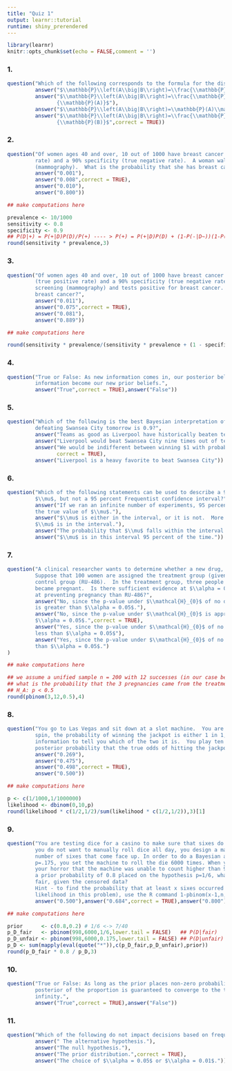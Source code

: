 ```yaml
---
title: "Quiz 1"
output: learnr::tutorial
runtime: shiny_prerendered
---
```


```r
library(learnr)
knitr::opts_chunk$set(echo = FALSE,comment = '')
```
<style>body{text-align: justify}</style>

### 1.

```r
question("Which of the following corresponds to the formula for the discrete form of Bayes’ Rule?",
         answer("$\\mathbb{P}\\left(A\\big|B\\right)=\\frac{\\mathbb{P}\\left(B\\big|A\\right)}{\\mathbb{P}(B)}$"),
         answer("$\\mathbb{P}\\left(A\\big|B\\right)=\\frac{\\mathbb{P}\\left(B\\big|A\\right)\\mathbb{P}(B)}
                {\\mathbb{P}(A)}$"),
         answer("$\\mathbb{P}\\left(A\\big|B\\right)=\\mathbb{P}(A)\\mathbb{P}(B)$"),
         answer("$\\mathbb{P}\\left(A\\big|B\\right)=\\frac{\\mathbb{P}\\left(B\\big|A\\right)\\mathbb{P}(A)}
                {\\mathbb{P}(B)}$",correct = TRUE))
```

### 2.

```r
question("Of women ages 40 and over, 10 out of 1000 have breast cancer.  A mammography has 80% sensitivity (true positive 
         rate) and a 90% specificity (true negative rate).  A woman walks into a clinic for a routine screening
         (mammography).  What is the probability that she has breast cancer and tests positive?",
         answer("0.001"),
         answer("0.008",correct = TRUE),
         answer("0.010"),
         answer("0.800"))
```

```r
## make computations here

```

```r
prevalence <- 10/1000
sensitivity <- 0.8
specificity <- 0.9
## P(D|+) = P(+|D)P(D)/P(+) ---- > P(+) = P(+|D)P(D) + (1-P(-|D~))(1-P(D))
round(sensitivity * prevalence,3)
```

### 3.

```r
question("Of women ages 40 and over, 10 out of 1000 have breast cancer.  A mammography has 80% sensitivity 
         (true positive rate) and a 90% specificity (true negative rate).  A woman walks into a clinic for a routine
         screening (mammography) and tests positive for breast cancer.  Now, what is the probability that she has
         breast cancer?",
         answer("0.011"),
         answer("0.075",correct = TRUE),
         answer("0.081"),
         answer("0.889"))
```

```r
## make computations here

```

```r
round(sensitivity * prevalence/(sensitivity * prevalence + (1 - specificity) * (1 - prevalence)),3)
```

### 4.

```r
question("True or False: As new information comes in, our posterior beliefs based on the previous 
         information become our new prior beliefs.",
         answer("True",correct = TRUE),answer("False"))
```

### 5.

```r
question("Which of the following is the best Bayesian interpretation of the following statement: the probability of Liverpool 
         defeating Swansea City tomorrow is 0.9?",
         answer("Teams as good as Liverpool have historically beaten teams as good as Swansea City 90 percent of the time"),
         answer("Liverpool would beat Swansea City nine times out of ten."),
         answer("We would be indifferent between winning $1 with probability 0.9 and winning $1 if Liverpool beats Swansea City",
                correct = TRUE),
         answer("Liverpool is a heavy favorite to beat Swansea City"))
```

### 6.

```r
question("Which of the following statements can be used to describe a 95 percent Bayesian credible interval for a parameter
         $\\mu$, but not a 95 percent Frequentist confidence interval?",
         answer("If we ran an infinite number of experiments, 95 percent of our intervals generated this way would contain 
         the true value of $\\mu$."),
         answer("$\\mu$ is either in the interval, or it is not.  More data can increase or decrease our uncertainty that 
         $\\mu$ is in the interval."),
         answer("The probability that $\\mu$ falls within the interval is .95.",correct = TRUE),
         answer("$\\mu$ is in this interval 95 percent of the time."))
```

### 7.


```r
question("A clinical researcher wants to determine whether a new drug, RU-487, is more effective than RU-486.  
         Suppose that 100 women are assigned the treatment group (given RU-487) and 100 women are assigned to the
         control group (RU-486).  In the treatment group, three people became pregnant.  In the control group, nine people
         became pregnant.  Is there sufficient evidence at $\\alpha = 0.05$ to conclude that RU-487 is more effective
         at preventing pregnancy than RU-486?",
         answer("No, since the p-value under $\\mathcal{H}_{0}$ of no difference is approximately equal to 0.134, which 
         is greater than $\\alpha = 0.05$."),
         answer("No, since the p-value under $\\mathcal{H}_{0}$ is approximately equal to 0.073, which is greater than 
         $\\alpha = 0.05$.",correct = TRUE),
         answer("Yes, since the p-value under $\\mathcal{H}_{0}$ of no difference is approximately equal to 0.033, which is
         less than $\\alpha = 0.05$"),
         answer("Yes, since the p-value under $\\mathcal{H}_{0}$ of no difference is approximately equal to 0.048, which is less
         than $\\alpha = 0.05$.")
)
```

```r
## make computations here

```

```r
## we assume a unified sample n = 200 with 12 successes (in our case becoming pregnant)
## what is the probability that the 3 pregnancies came from the treatment group? H_0: p = 100/200 = 0.5
## H_A: p < 0.5
round(pbinom(3,12,0.5),4)
```

### 8.

```r
question("You go to Las Vegas and sit down at a slot machine.  You are told by a highly reliable source that, for each 
         spin, the probability of winning the jackpot is either 1 in 1,000 or 1 in 1,000,000, but you have no prior 
         information to tell you which of the two it is.  You play ten times, but do not win the jackpot.  What is the 
         posterior probability that the true odds of hitting the jackpot are 1 in 1,000?",
         answer("0.269"),
         answer("0.475"),
         answer("0.498",correct = TRUE),
         answer("0.500"))
```

```r
## make computations here

```

```r
p <- c(1/1000,1/1000000)
likelihood <- dbinom(0,10,p)
round(likelihood * c(1/2,1/2)/sum(likelihood * c(1/2,1/2)),3)[1]
```


### 9.

```r
question("You are testing dice for a casino to make sure that sixes do not come up more frequently than expected. Because
         you do not want to manually roll dice all day, you design a machine to roll a die repeatedly and record the 
         number of sixes that come face up. In order to do a Bayesian analysis to test the hypothesis that p=1/6 versus 
         p=.175, you set the machine to roll the die 6000 times. When you come back at the end of the day, you discover to
         your horror that the machine was unable to count higher than 999. The machine says that 999 sixes occurred. Given
         a prior probability of 0.8 placed on the hypothesis p=1/6, what is the posterior probability that the die is 
         fair, given the censored data? 
         Hint - to find the probability that at least x sixes occurred in $n$ trials with proportion p (which is the 
         likelihood in this problem), use the R command 1-pbinom(x-1,n,p).",
         answer("0.500"),answer("0.684",correct = TRUE),answer("0.800"),answer("0.881"))
```

```r
## make computations here

```

```r
prior      <- c(0.8,0.2) # 1/6 <-> 7/40
p_D_fair   <- pbinom(998,6000,1/6,lower.tail = FALSE)   ## P(D|fair)
p_D_unfair <- pbinom(998,6000,0.175,lower.tail = FALSE) ## P(D|unfair)
p_D <- sum(mapply(eval(quote("*")),c(p_D_fair,p_D_unfair),prior))
round(p_D_fair * 0.8 / p_D,3)
```

### 10.

```r
question("True or False: As long as the prior places non-zero probability on all possible values of a proportion, the
         posterior of the proportion is guaranteed to converge to the true proportion as the sample size approaches
         infinity.",
         answer("True",correct = TRUE),answer("False"))
```

### 11.

```r
question("Which of the following do not impact decisions based on frequentist inference?",
         answer(" The alternative hypothesis."),
         answer("The null hypothesis."),
         answer("The prior distribution.",correct = TRUE),
         answer("The choice of $\\alpha = 0.05$ or $\\alpha = 0.01$."))
```